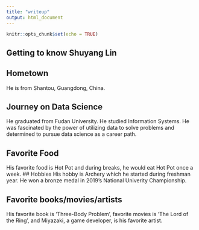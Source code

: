 ```yaml
---
title: "writeup"
output: html_document
---
```


```r
knitr::opts_chunk$set(echo = TRUE)
```



## Getting to know Shuyang Lin

## Hometown
He is from Shantou, Guangdong, China.

## Journey on Data Science
He graduated from Fudan University. He studied Information Systems. He was fascinated by the power of utilizing data to solve problems and determined to pursue data science as a career path.

## Favorite Food
His favorite food is Hot Pot and during breaks, he would eat Hot Pot once a week.
## Hobbies
His hobby is Archery which he started during freshman year. He won a bronze medal in 2019's National Univerity Championship.

## Favorite books/movies/artists
His favorite book is 'Three-Body Problem', favorite movies is 'The Lord of the Ring', and Miyazaki, a game developer, is his favorite artist.


